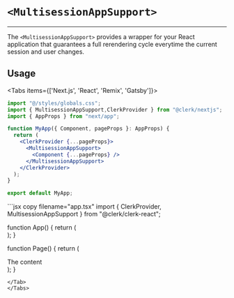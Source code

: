 
# `<MultisessionAppSupport>`
---
The `<MultisessionAppSupport>` provides a wrapper for your React application that guarantees a full rerendering cycle everytime the current session and user changes.

## Usage

<Tabs items={['Next.js', 'React', 'Remix', 'Gatsby']}>
<Tab>
```jsx copy filename="pages/_app.tsx"
import "@/styles/globals.css";
import { MultisessionAppSupport,ClerkProvider } from "@clerk/nextjs";
import { AppProps } from "next/app";

function MyApp({ Component, pageProps }: AppProps) {
  return (
    <ClerkProvider {...pageProps}>
      <MultisessionAppSupport>
        <Component {...pageProps} />
      </MultisessionAppSupport>
    </ClerkProvider>
  );
}

export default MyApp;
```
</Tab>
<Tab>
```jsx copy filename="app.tsx"
import { ClerkProvider, MultisessionAppSupport } from "@clerk/clerk-react";

function App() {
  return (
    <ClerkProvider publishableKey="pk_test_••••••••••••••••••••••••••••••••••">
      <MultisessionAppSupport>
        <Page />  
      </MultisessionAppSupport>
    </ClerkProvider>
  );
}

function Page() {
  return (
    <div>The content</div>
  );
}
```
</Tab>
</Tabs>
